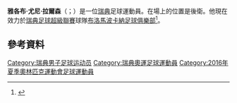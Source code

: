 '''雅各布·尤尼·拉爾森'''（{{lang-sv|Jacob Une Larsson}}；{{bd|1994年|4月8日}}）是一位[[瑞典|瑞典]]足球運動員。在場上的位置是後衛。他現在效力於[[瑞典足球超級聯賽|瑞典足球超級聯賽]]球隊[[布洛馬波卡納足球俱樂部|布洛馬波卡納足球俱樂部]]<ref>{{cite web|title=Jacob Une Larsson|url=http://svenskfotboll.se/superettan/person/?playerid=7351&instant=1|publisher=Svenskfotboll|accessdate=4 October 2014}}</ref>。
==參考資料==
{{Reflist}}

{{DEFAULTSORT: Larsson, Jacob}}
[[Category:瑞典男子足球运动员|Category:瑞典男子足球运动员]]
[[Category:瑞典奧運足球運動員|Category:瑞典奧運足球運動員]]
[[Category:2016年夏季奧林匹克運動會足球運動員|Category:2016年夏季奧林匹克運動會足球運動員]]